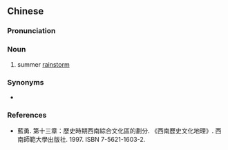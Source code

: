 ==Chinese==
{{zh-forms|alt=偏東雨}}

===Pronunciation===
{{zh-pron
|m-s=pian1dong1yu3
|cat=noun
}}

===Noun===
{{zh-noun}}

# {{label|zh|Sichuanese}} summer [[rainstorm]]

===Synonyms===
* {{qualifier|Standard Mandarin}} {{zh-l|夏日暴雨}}

===References===
* 藍勇. 第十三章：歷史時期西南綜合文化區的劃分. 《西南歷史文化地理》. 西南師範大學出版社. 1997. ISBN 7-5621-1603-2.